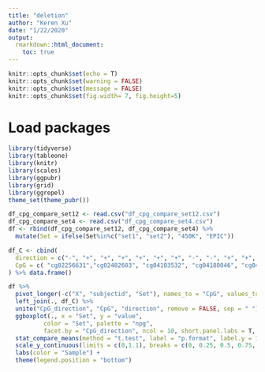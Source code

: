 ```yaml
---
title: "deletion"
author: "Keren Xu"
date: "1/22/2020"
output: 
  rmarkdown::html_document:
    toc: true  
---
```


```r
knitr::opts_chunk$set(echo = T)
knitr::opts_chunk$set(warning = FALSE)
knitr::opts_chunk$set(message = FALSE)
knitr::opts_chunk$set(fig.width= 7, fig.height=5) 
```


# Load packages    
```r
library(tidyverse)
library(tableone)
library(knitr)
library(scales)
library(ggpubr)
library(grid)
library(ggrepel)
theme_set(theme_pubr()) 
```


```r
df_cpg_compare_set12 <- read.csv("df_cpg_compare_set12.csv")
df_cpg_compare_set4 <- read.csv("df_cpg_compare_set4.csv")
df <- rbind(df_cpg_compare_set12, df_cpg_compare_set4) %>% 
  mutate(Set = ifelse(Set%in%c("set1", "set2"), "450K", "EPIC"))

df_C <- cbind(
  direction = c("-", "+", "+", "+", "+", "+", "+", "-", "-", "+", "+", "-", "-", "+", "+", "+", "-", "+", "-", "-", "+", "-", "-", "-", "+", "-"),
  CpG = c( "cg02256631","cg02482603", "cg04103532", "cg04180046", "cg04506190", "cg05549655", "cg08698721", "cg09743950", "cg10799846", "cg12186702", "cg13834112", "cg13893782", "cg14179389", "cg14351425", "cg14633298", "cg14743346", "cg17397069", "cg19381766", "cg22154659", "cg22802102", "cg23304605", "cg25189904", "cg25949550", "cg26764244", "cg27291468", "cg05575921")
) %>% data.frame()

df %>%
  pivot_longer(-c("X", "subjectid", "Set"), names_to = "CpG", values_to = "value") %>% 
  left_join(., df_C) %>% 
  unite("CpG_direction", "CpG", "direction", remove = FALSE, sep = " ") %>% 
  ggboxplot(., x = "Set", y = "value", 
          color = "Set", palette = "npg",
          facet.by = "CpG_direction", ncol = 10, short.panel.labs = T,  varwidth = TRUE) + 
  stat_compare_means(method = "t.test", label = "p.format", label.y = 1.0) + 
  scale_y_continuous(limits = c(0,1.1), breaks = c(0, 0.25, 0.5, 0.75, 1.0)) + xlab(" ") + ylab(" ") + 
  labs(color = "Sample") + 
  theme(legend.position = "bottom")
```
